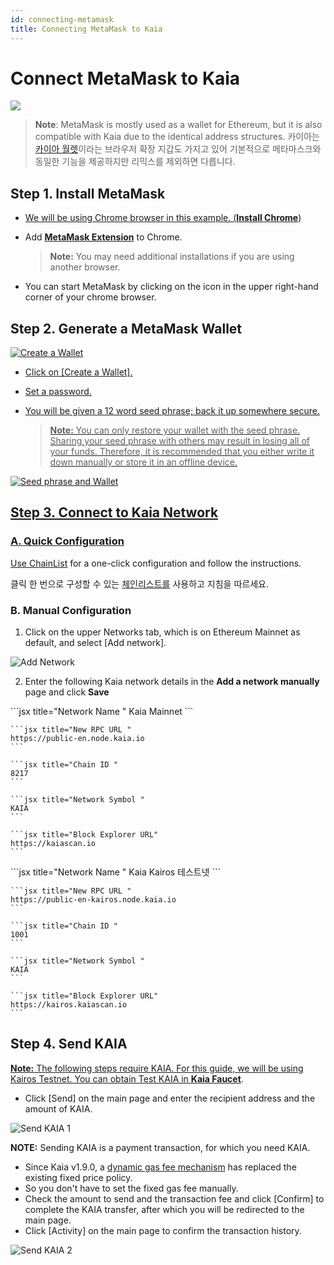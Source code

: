 ```yaml
---
id: connecting-metamask
title: Connecting MetaMask to Kaia
---
```



# Connect MetaMask to Kaia

![](/img/banners/kaia-metamask.png)

> **Note**: MetaMask is mostly used as a wallet for Ethereum, but it is also compatible with Kaia due to the identical address structures. 카이아는 [카이아 월렛](../wallets/overview/kaia-wallet.md)이라는 브라우저 확장 지갑도 가지고 있어 기본적으로 메타마스크와 동일한 기능을 제공하지만 리믹스를 제외하면 다릅니다.

## Step 1. Install MetaMask <a href="#install-metamask" id="install-metamask" />

* We will be using Chrome browser in this example. ([**Install Chrome**](https://www.google.com/intl/en_us/chrome/))
* Add [**MetaMask Extension**](https://chrome.google.com/webstore/detail/metamask/nkbihfbeogaeaoehlefnkodbefgpgknn?hl=en) to Chrome.

  > **Note:** You may need additional installations if you are using another browser.
* You can start MetaMask by clicking on the icon in the upper right-hand corner of your chrome browser.

## Step 2. Generate a MetaMask Wallet <a href="#generate-a-metamask" id="generate-a-metamask" />

![Create a Wallet](/img/build/tutorials/new-to-metamask.png)

* Click on [Create a Wallet].
* Set a password.
* You will be given a 12 word seed phrase; back it up somewhere secure.

  > **Note:** You can only restore your wallet with the seed phrase. Sharing your seed phrase with others may result in losing all of your funds. Therefore, it is recommended that you either write it down manually or store it in an offline device.

![Seed phrase and Wallet](/img/build/tutorials/metamask-secret-backup.png)

## Step 3. Connect to Kaia Network <a href="#connect-to-kaia-network" id="connect-to-kaia-network" />

### A. Quick Configuration

<Tabs>
  <TabItem value="kaia-mainnet" label="Kaia Mainnet">Use <a href="https://chainlist.org/chain/8217">ChainList</a> for a one-click configuration and follow the instructions.</TabItem>

  <TabItem value="kairos-testnet" label="Kaia Kairos Testnet">클릭 한 번으로 구성할 수 있는 <a href="https://chainlist.org/chain/1001">체인리스트를</a> 사용하고 지침을 따르세요.</TabItem>
</Tabs>

### B. Manual Configuration

1. Click on the upper Networks tab, which is on Ethereum Mainnet as default, and select [Add network].

![Add Network](/img/build/tutorials/mm-network-btn.png)

2. Enter the following Kaia network details in the **Add a network manually** page and click **Save**

<Tabs>
  <TabItem value="kaia-mainnet" label="Kaia Mainnet">
    ```jsx title="Network Name "
    Kaia Mainnet
    ```

    ```jsx title="New RPC URL "
    https://public-en.node.kaia.io
    ```

    ```jsx title="Chain ID "
    8217
    ```

    ```jsx title="Network Symbol "
    KAIA
    ```

    ```jsx title="Block Explorer URL"
    https://kaiascan.io
    ```
  </TabItem>

  <TabItem value="kairos-testnet" label="Kaia Kairos 테스트넷">
    ```jsx title="Network Name "
    Kaia Kairos 테스트넷
    ```

    ```jsx title="New RPC URL "
    https://public-en-kairos.node.kaia.io
    ```

    ```jsx title="Chain ID "
    1001
    ```

    ```jsx title="Network Symbol "
    KAIA
    ```

    ```jsx title="Block Explorer URL"
    https://kairos.kaiascan.io
    ```
  </TabItem>
</Tabs>

## Step 4. Send KAIA <a href="#send-klay" id="send-klay" />

**Note:** The following steps require KAIA. For this guide, we will be using Kairos Testnet. You can obtain Test KAIA in [**Kaia Faucet**](https://faucet.kaia.io).

* Click [Send] on the main page and enter the recipient address and the amount of KAIA.

![Send KAIA 1](/img/build/tutorials/kairos-metamask-send.png)

**NOTE:** Sending KAIA is a payment transaction, for which you need KAIA.

* Since Kaia v1.9.0, a [dynamic gas fee mechanism](https://medium.com/klaytn/dynamic-gas-fee-pricing-mechanism-1dac83d2689) has replaced the existing fixed price policy.
* So you don't have to set the fixed gas fee manually.
* Check the amount to send and the transaction fee and click [Confirm] to complete the KAIA transfer, after which you will be redirected to the main page.
* Click [Activity] on the main page to confirm the transaction history.

![Send KAIA 2](/img/build/tutorials/kairos-metamask-send-ii.png)
